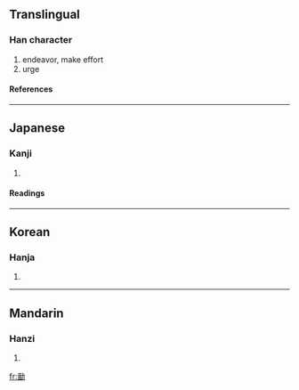 ==Translingual==
===Han character===
{{Han char|rad=力|as=09|sn=11|four=|canj=一田大尸 (MWKS)}}
# endeavor, make effort
# urge
====References====
{{Han ref|kx=0148.120|dkj=02388|dj=0333.220|hdz=10375.010|uh=52D4|ud=21204}}
----
==Japanese==
===Kanji===
{{ja-kanji|grade=|rs=力09}}
# {{defn|Japanese}} 
====Readings====
{{ja-readings|on=[[べん]] (ben), [[めん]] (men), [[びん]] (bin), [[みん]] (min)|kun=[[つとめる]] (tsutomeru), [[すすめる]] (susumeru)}}
----
==Korean==
===Hanja===
{{ko-hanja|hangeul=민|rv=min|mr=min}}
# {{defn|Korean}}
----
==Mandarin==
===Hanzi===
{{cmn-hanzi|pin=[[miǎn]] (mian3)|wg=mien<sup>3</sup>}}
# {{defn|Mandarin}}

[[fr:勔]]